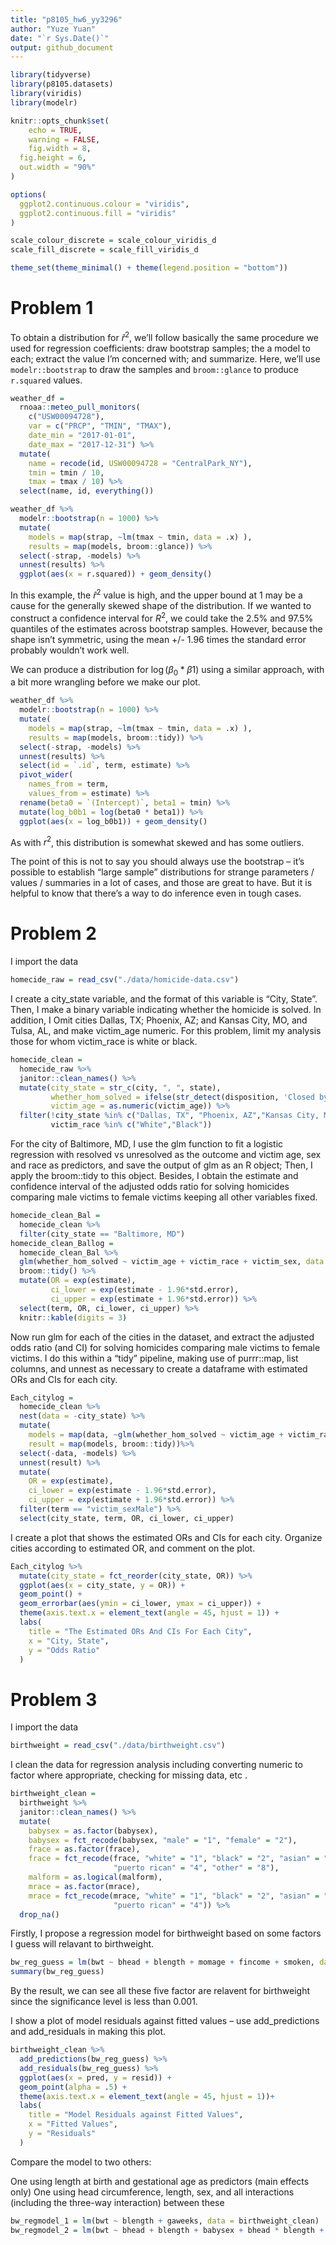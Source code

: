 ```yaml
---
title: "p8105_hw6_yy3296"
author: "Yuze Yuan"
date: "`r Sys.Date()`"
output: github_document
---
```


```r
library(tidyverse)
library(p8105.datasets)
library(viridis)
library(modelr)

knitr::opts_chunk$set(
	echo = TRUE,
	warning = FALSE,
	fig.width = 8, 
  fig.height = 6,
  out.width = "90%"
)

options(
  ggplot2.continuous.colour = "viridis",
  ggplot2.continuous.fill = "viridis"
)

scale_colour_discrete = scale_colour_viridis_d
scale_fill_discrete = scale_fill_viridis_d

theme_set(theme_minimal() + theme(legend.position = "bottom"))
```

# Problem 1

To obtain a distribution for $\hat{r}^2$, we'll follow basically the same procedure we used for regression coefficients: draw bootstrap samples; the a model to each; extract the value I'm concerned with; and summarize. Here, we'll use `modelr::bootstrap` to draw the samples and `broom::glance` to produce `r.squared` values. 

```r
weather_df = 
  rnoaa::meteo_pull_monitors(
    c("USW00094728"),
    var = c("PRCP", "TMIN", "TMAX"), 
    date_min = "2017-01-01",
    date_max = "2017-12-31") %>%
  mutate(
    name = recode(id, USW00094728 = "CentralPark_NY"),
    tmin = tmin / 10,
    tmax = tmax / 10) %>%
  select(name, id, everything())
```


```r
weather_df %>% 
  modelr::bootstrap(n = 1000) %>% 
  mutate(
    models = map(strap, ~lm(tmax ~ tmin, data = .x) ),
    results = map(models, broom::glance)) %>% 
  select(-strap, -models) %>% 
  unnest(results) %>% 
  ggplot(aes(x = r.squared)) + geom_density()
```

In this example, the $\hat{r}^2$ value is high, and the upper bound at 1 may be a cause for the generally skewed shape of the distribution. If we wanted to construct a confidence interval for $R^2$, we could take the 2.5% and 97.5% quantiles of the estimates across bootstrap samples. However, because the shape isn't symmetric, using the mean +/- 1.96 times the standard error probably wouldn't work well.

We can produce a distribution for $\log(\beta_0 * \beta1)$ using a similar approach, with a bit more wrangling before we make our plot.

```r
weather_df %>% 
  modelr::bootstrap(n = 1000) %>% 
  mutate(
    models = map(strap, ~lm(tmax ~ tmin, data = .x) ),
    results = map(models, broom::tidy)) %>% 
  select(-strap, -models) %>% 
  unnest(results) %>% 
  select(id = `.id`, term, estimate) %>% 
  pivot_wider(
    names_from = term, 
    values_from = estimate) %>% 
  rename(beta0 = `(Intercept)`, beta1 = tmin) %>% 
  mutate(log_b0b1 = log(beta0 * beta1)) %>% 
  ggplot(aes(x = log_b0b1)) + geom_density()
```

As with $r^2$, this distribution is somewhat skewed and has some outliers. 

The point of this is not to say you should always use the bootstrap -- it's possible to establish "large sample" distributions for strange parameters / values / summaries in a lot of cases, and those are great to have. But it is helpful to know that there's a way to do inference even in tough cases. 

# Problem 2

I import the data

```r
homecide_raw = read_csv("./data/homicide-data.csv")
```

I create a city_state variable, and the format of this variable is "City, State". Then, I make a binary variable indicating whether the homicide is solved. In addition, I Omit cities Dallas, TX; Phoenix, AZ; and Kansas City, MO, and Tulsa, AL, and make victim_age numeric. For this problem, limit my analysis those for whom victim_race is white or black.

```r
homecide_clean = 
  homecide_raw %>%
  janitor::clean_names() %>%
  mutate(city_state = str_c(city, ", ", state),
         whether_hom_solved = ifelse(str_detect(disposition, 'Closed by arrest'), 1, 0),
         victim_age = as.numeric(victim_age)) %>%
  filter(!city_state %in% c("Dallas, TX", "Phoenix, AZ","Kansas City, MO","Tulsa, AL"),
         victim_race %in% c("White","Black")) 
```

For the city of Baltimore, MD, I use the glm function to fit a logistic regression with resolved vs unresolved as the outcome and victim age, sex and race as predictors, and save the output of glm as an R object; Then, I apply the broom::tidy to this object. Besides, I obtain the estimate and confidence interval of the adjusted odds ratio for solving homicides comparing male victims to female victims keeping all other variables fixed.

```r
homecide_clean_Bal = 
  homecide_clean %>% 
  filter(city_state == "Baltimore, MD") 
homecide_clean_Ballog = 
  homecide_clean_Bal %>%
  glm(whether_hom_solved ~ victim_age + victim_race + victim_sex, data = ., family = binomial()) %>%
  broom::tidy() %>%
  mutate(OR = exp(estimate),
         ci_lower = exp(estimate - 1.96*std.error),
         ci_upper = exp(estimate + 1.96*std.error)) %>% 
  select(term, OR, ci_lower, ci_upper) %>% 
  knitr::kable(digits = 3)
```

Now run glm for each of the cities in the dataset, and extract the adjusted odds ratio (and CI) for solving homicides comparing male victims to female victims. I do this within a “tidy” pipeline, making use of purrr::map, list columns, and unnest as necessary to create a dataframe with estimated ORs and CIs for each city.

```r
Each_citylog = 
  homecide_clean %>% 
  nest(data = -city_state) %>% 
  mutate(
    models = map(data, ~glm(whether_hom_solved ~ victim_age + victim_race + victim_sex, data = .x, family = binomial())), 
    result = map(models, broom::tidy))%>% 
  select(-data, -models) %>%
  unnest(result) %>%
  mutate(
    OR = exp(estimate),
    ci_lower = exp(estimate - 1.96*std.error),
    ci_upper = exp(estimate + 1.96*std.error)) %>%
  filter(term == "victim_sexMale") %>%
  select(city_state, term, OR, ci_lower, ci_upper)
```

I create a plot that shows the estimated ORs and CIs for each city. Organize cities according to estimated OR, and comment on the plot.

```r
Each_citylog %>% 
  mutate(city_state = fct_reorder(city_state, OR)) %>% 
  ggplot(aes(x = city_state, y = OR)) + 
  geom_point() +
  geom_errorbar(aes(ymin = ci_lower, ymax = ci_upper)) +
  theme(axis.text.x = element_text(angle = 45, hjust = 1)) +
  labs(
    title = "The Estimated ORs And CIs For Each City",
    x = "City, State",
    y = "Odds Ratio"
  )
```

# Problem 3

I import the data

```r
birthweight = read_csv("./data/birthweight.csv")
```

I clean the data for regression analysis including converting numeric to factor where appropriate, checking for missing data, etc
.
```r
birthweight_clean = 
  birthweight %>%
  janitor::clean_names() %>%
  mutate(
    babysex = as.factor(babysex),
    babysex = fct_recode(babysex, "male" = "1", "female" = "2"),
    frace = as.factor(frace),
    frace = fct_recode(frace, "white" = "1", "black" = "2", "asian" = "3", 
                       "puerto rican" = "4", "other" = "8"),
    malform = as.logical(malform),
    mrace = as.factor(mrace),
    mrace = fct_recode(mrace, "white" = "1", "black" = "2", "asian" = "3", 
                       "puerto rican" = "4")) %>% 
  drop_na()
```

Firstly, I propose a regression model for birthweight based on some factors I guess will relavant to birthweight.

```r
bw_reg_guess = lm(bwt ~ bhead + blength + momage + fincome + smoken, data = birthweight_clean) 
summary(bw_reg_guess)
```

By the result, we can see all these five factor are relavent for birthweight since the significance level is less than 0.001. 

I show a plot of model residuals against fitted values – use add_predictions and add_residuals in making this plot.

```r
birthweight_clean %>% 
  add_predictions(bw_reg_guess) %>% 
  add_residuals(bw_reg_guess) %>% 
  ggplot(aes(x = pred, y = resid)) +
  geom_point(alpha = .5) +
  theme(axis.text.x = element_text(angle = 45, hjust = 1))+
  labs(
    title = "Model Residuals against Fitted Values",
    x = "Fitted Values",
    y = "Residuals"
  )
```

Compare the model to two others:
  
One using length at birth and gestational age as predictors (main effects only)
One using head circumference, length, sex, and all interactions (including the three-way interaction) between these

```r
bw_regmodel_1 = lm(bwt ~ blength + gaweeks, data = birthweight_clean)
bw_regmodel_2 = lm(bwt ~ bhead + blength + babysex + bhead * blength + bhead * babysex + blength * babysex + bhead * blength * babysex, data = birthweight_clean)
```
